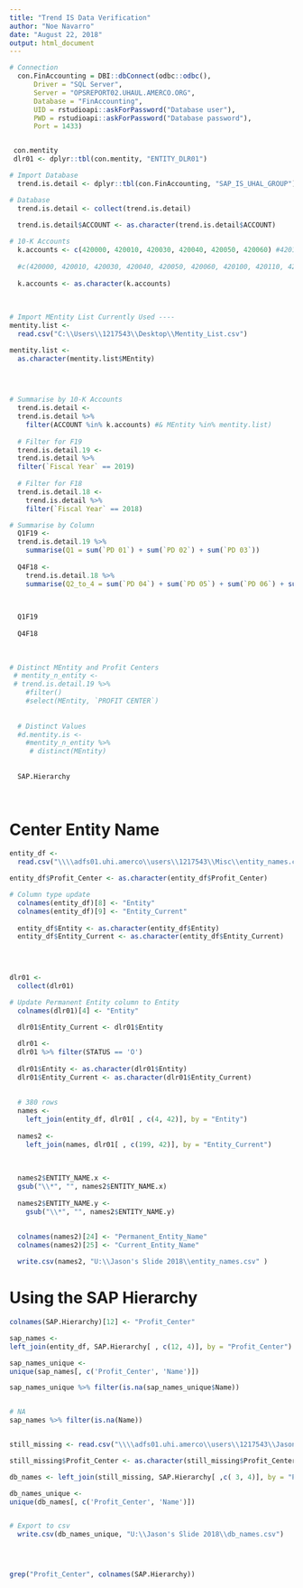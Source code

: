 ```yaml
---
title: "Trend IS Data Verification"
author: "Noe Navarro"
date: "August 22, 2018"
output: html_document
---
```



```r

# Connection
  con.FinAccounting = DBI::dbConnect(odbc::odbc(), 
      Driver = "SQL Server",
      Server = "OPSREPORT02.UHAUL.AMERCO.ORG",
      Database = "FinAccounting",
      UID = rstudioapi::askForPassword("Database user"),
      PWD = rstudioapi::askForPassword("Database password"),
      Port = 1433)


 con.mentity
 dlr01 <- dplyr::tbl(con.mentity, "ENTITY_DLR01")

# Import Database 
  trend.is.detail <- dplyr::tbl(con.FinAccounting, "SAP_IS_UHAL_GROUP") 


```


```r

# Database 
  trend.is.detail <- collect(trend.is.detail)

  trend.is.detail$ACCOUNT <- as.character(trend.is.detail$ACCOUNT)
   
# 10-K Accounts
  k.accounts <- c(420000, 420010, 420030, 420040, 420050, 420060) #420100, 420110, 420120)
  
  #c(420000, 420010, 420030, 420040, 420050, 420060, 420100, 420110, 420120)
  
  k.accounts <- as.character(k.accounts)
  
  
  
# Import MEntity List Currently Used ----
mentity.list <- 
  read.csv("C:\\Users\\1217543\\Desktop\\Mentity_List.csv")

mentity.list <-
  as.character(mentity.list$MEntity)

  
  
```



```r


# Summarise by 10-K Accounts
  trend.is.detail <- 
  trend.is.detail %>%
    filter(ACCOUNT %in% k.accounts) #& MEntity %in% mentity.list)
  
  # Filter for F19 
  trend.is.detail.19 <- 
  trend.is.detail %>% 
  filter(`Fiscal Year` == 2019)
  
  # Filter for F18
  trend.is.detail.18 <- 
    trend.is.detail %>%
    filter(`Fiscal Year` == 2018)

# Summarise by Column
  Q1F19 <- 
  trend.is.detail.19 %>% 
    summarise(Q1 = sum(`PD 01`) + sum(`PD 02`) + sum(`PD 03`))
  
  Q4F18 <- 
    trend.is.detail.18 %>%
    summarise(Q2_to_4 = sum(`PD 04`) + sum(`PD 05`) + sum(`PD 06`) + sum(`PD 07`) + sum(`PD 08`) + sum(`PD 09`) + sum(`PD 10`) + sum(`PD 11`) + sum(`PD 12`))

  
  
  Q1F19
  
  Q4F18
  
  
  
# Distinct MEntity and Profit Centers
 # mentity_n_entity <- 
 # trend.is.detail.19 %>%
    #filter()
    #select(MEntity, `PROFIT CENTER`)
  
  
  # Distinct Values
  #d.mentity.is <- 
    #mentity_n_entity %>%
     # distinct(MEntity)
  
  
  SAP.Hierarchy
  
  
```




# Center Entity Name

```r

entity_df <-
  read.csv("\\\\adfs01.uhi.amerco\\users\\1217543\\Misc\\entity_names.csv", header = TRUE)

entity_df$Profit_Center <- as.character(entity_df$Profit_Center)

# Column type update
  colnames(entity_df)[8] <- "Entity"
  colnames(entity_df)[9] <- "Entity_Current"
  
  entity_df$Entity <- as.character(entity_df$Entity)
  entity_df$Entity_Current <- as.character(entity_df$Entity_Current)
  
  


dlr01 <- 
  collect(dlr01)

# Update Permanent Entity column to Entity
  colnames(dlr01)[4] <- "Entity"
  
  dlr01$Entity_Current <- dlr01$Entity

  dlr01 <- 
  dlr01 %>% filter(STATUS == 'O')
  
  dlr01$Entity <- as.character(dlr01$Entity)
  dlr01$Entity_Current <- as.character(dlr01$Entity_Current)
  
  
  # 380 rows
  names <- 
    left_join(entity_df, dlr01[ , c(4, 42)], by = "Entity")
  
  names2 <-
    left_join(names, dlr01[ , c(199, 42)], by = "Entity_Current")
  
  
  
  names2$ENTITY_NAME.x <- 
  gsub("\\*", "", names2$ENTITY_NAME.x)
  
  names2$ENTITY_NAME.y <- 
    gsub("\\*", "", names2$ENTITY_NAME.y)
  
  
  colnames(names2)[24] <- "Permanent_Entity_Name"
  colnames(names2)[25] <- "Current_Entity_Name"

  write.csv(names2, "U:\\Jason's Slide 2018\\entity_names.csv" )
```



# Using the SAP Hierarchy
```r


colnames(SAP.Hierarchy)[12] <- "Profit_Center"

sap_names <- 
left_join(entity_df, SAP.Hierarchy[ , c(12, 4)], by = "Profit_Center")

sap_names_unique <- 
unique(sap_names[, c('Profit_Center', 'Name')])

sap_names_unique %>% filter(is.na(sap_names_unique$Name))


# NA
sap_names %>% filter(is.na(Name))



```








```r


still_missing <- read.csv("\\\\adfs01.uhi.amerco\\users\\1217543\\Jason's Slide 2018\\final_names.csv")

still_missing$Profit_Center <- as.character(still_missing$Profit_Center)

db_names <- left_join(still_missing, SAP.Hierarchy[ ,c( 3, 4)], by = "Profit_Center")

db_names_unique <- 
unique(db_names[, c('Profit_Center', 'Name')])


# Export to csv
  write.csv(db_names_unique, "U:\\Jason's Slide 2018\\db_names.csv")




grep("Profit_Center", colnames(SAP.Hierarchy))


```






